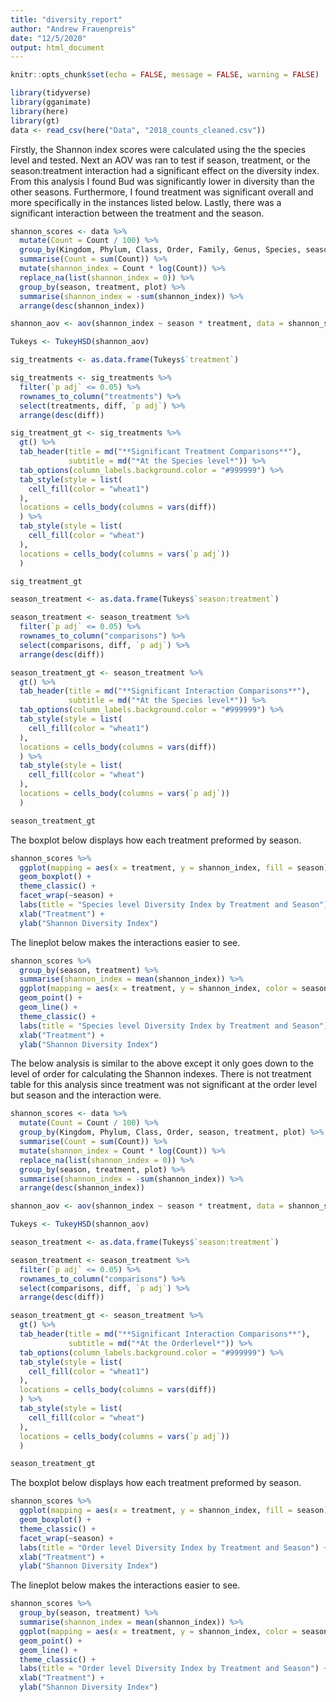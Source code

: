```yaml
---
title: "diversity_report"
author: "Andrew Frauenpreis"
date: "12/5/2020"
output: html_document
---
```


```r
knitr::opts_chunk$set(echo = FALSE, message = FALSE, warning = FALSE)
```
```r
library(tidyverse)
library(gganimate)
library(here)
library(gt)
data <- read_csv(here("Data", "2018_counts_cleaned.csv"))
```

Firstly, the Shannon index scores were calculated using the the species level and tested. Next an AOV was ran to test if season, treatment, or the season:treatment interaction had a significant effect on the diversity index. From this analysis I found Bud was significantly lower in diversity than the other seasons. Furthermore, I found treatment was significant overall and more specifically in the instances listed below. Lastly, there was a significant interaction between the treatment and the season. 

```r
shannon_scores <- data %>% 
  mutate(Count = Count / 100) %>% 
  group_by(Kingdom, Phylum, Class, Order, Family, Genus, Species, season, treatment, plot) %>%
  summarise(Count = sum(Count)) %>% 
  mutate(shannon_index = Count * log(Count)) %>%
  replace_na(list(shannon_index = 0)) %>% 
  group_by(season, treatment, plot) %>% 
  summarise(shannon_index = -sum(shannon_index)) %>% 
  arrange(desc(shannon_index))

shannon_aov <- aov(shannon_index ~ season * treatment, data = shannon_scores)

Tukeys <- TukeyHSD(shannon_aov)

sig_treatments <- as.data.frame(Tukeys$`treatment`) 

sig_treatments <- sig_treatments %>% 
  filter(`p adj` <= 0.05) %>%
  rownames_to_column("treatments") %>% 
  select(treatments, diff, `p adj`) %>% 
  arrange(desc(diff))

sig_treatment_gt <- sig_treatments %>%
  gt() %>%
  tab_header(title = md("**Significant Treatment Comparisons**"),
             subtitle = md("*At the Species level*")) %>% 
  tab_options(column_labels.background.color = "#999999") %>% 
  tab_style(style = list(
    cell_fill(color = "wheat1")
  ),
  locations = cells_body(columns = vars(diff))
  ) %>% 
  tab_style(style = list(
    cell_fill(color = "wheat")
  ),
  locations = cells_body(columns = vars(`p adj`))
  )

sig_treatment_gt

season_treatment <- as.data.frame(Tukeys$`season:treatment`) 

season_treatment <- season_treatment %>% 
  filter(`p adj` <= 0.05) %>%
  rownames_to_column("comparisons") %>% 
  select(comparisons, diff, `p adj`) %>% 
  arrange(desc(diff))

season_treatment_gt <- season_treatment %>%
  gt() %>%
  tab_header(title = md("**Significant Interaction Comparisons**"),
             subtitle = md("*At the Species level*")) %>% 
  tab_options(column_labels.background.color = "#999999") %>% 
  tab_style(style = list(
    cell_fill(color = "wheat1")
  ),
  locations = cells_body(columns = vars(diff))
  ) %>% 
  tab_style(style = list(
    cell_fill(color = "wheat")
  ),
  locations = cells_body(columns = vars(`p adj`))
  )

season_treatment_gt
```

The boxplot below displays how each treatment preformed by season. 

```r
shannon_scores %>% 
  ggplot(mapping = aes(x = treatment, y = shannon_index, fill = season)) + 
  geom_boxplot() +
  theme_classic() +
  facet_wrap(~season) +
  labs(title = "Species level Diversity Index by Treatment and Season") +
  xlab("Treatment") + 
  ylab("Shannon Diversity Index") 

```
 
The lineplot below makes the interactions easier to see. 

```r
shannon_scores %>% 
  group_by(season, treatment) %>% 
  summarise(shannon_index = mean(shannon_index)) %>% 
  ggplot(mapping = aes(x = treatment, y = shannon_index, color = season, group = season)) + 
  geom_point() + 
  geom_line() +
  theme_classic() +
  labs(title = "Species level Diversity Index by Treatment and Season") +
  xlab("Treatment") + 
  ylab("Shannon Diversity Index")  
```

The below analysis is similar to the above except it only goes down to the level of order for calculating the Shannon indexes. There is not treatment table for this analysis since treatment was not significant at the order level but season and the interaction were. 

```r
shannon_scores <- data %>% 
  mutate(Count = Count / 100) %>% 
  group_by(Kingdom, Phylum, Class, Order, season, treatment, plot) %>%
  summarise(Count = sum(Count)) %>% 
  mutate(shannon_index = Count * log(Count)) %>%
  replace_na(list(shannon_index = 0)) %>% 
  group_by(season, treatment, plot) %>% 
  summarise(shannon_index = -sum(shannon_index)) %>% 
  arrange(desc(shannon_index))

shannon_aov <- aov(shannon_index ~ season * treatment, data = shannon_scores)

Tukeys <- TukeyHSD(shannon_aov)

season_treatment <- as.data.frame(Tukeys$`season:treatment`) 

season_treatment <- season_treatment %>% 
  filter(`p adj` <= 0.05) %>%
  rownames_to_column("comparisons") %>% 
  select(comparisons, diff, `p adj`) %>% 
  arrange(desc(diff))

season_treatment_gt <- season_treatment %>%
  gt() %>%
  tab_header(title = md("**Significant Interaction Comparisons**"),
             subtitle = md("*At the Orderlevel*")) %>% 
  tab_options(column_labels.background.color = "#999999") %>% 
  tab_style(style = list(
    cell_fill(color = "wheat1")
  ),
  locations = cells_body(columns = vars(diff))
  ) %>% 
  tab_style(style = list(
    cell_fill(color = "wheat")
  ),
  locations = cells_body(columns = vars(`p adj`))
  )

season_treatment_gt

```

The boxplot below displays how each treatment preformed by season. 

```r
shannon_scores %>% 
  ggplot(mapping = aes(x = treatment, y = shannon_index, fill = season)) + 
  geom_boxplot() +
  theme_classic() +
  facet_wrap(~season) +
  labs(title = "Order level Diversity Index by Treatment and Season") +
  xlab("Treatment") + 
  ylab("Shannon Diversity Index") 

```
 
The lineplot below makes the interactions easier to see. 

```r
shannon_scores %>% 
  group_by(season, treatment) %>% 
  summarise(shannon_index = mean(shannon_index)) %>% 
  ggplot(mapping = aes(x = treatment, y = shannon_index, color = season, group = season)) + 
  geom_point() + 
  geom_line() +
  theme_classic() +
  labs(title = "Order level Diversity Index by Treatment and Season") +
  xlab("Treatment") + 
  ylab("Shannon Diversity Index") 
```